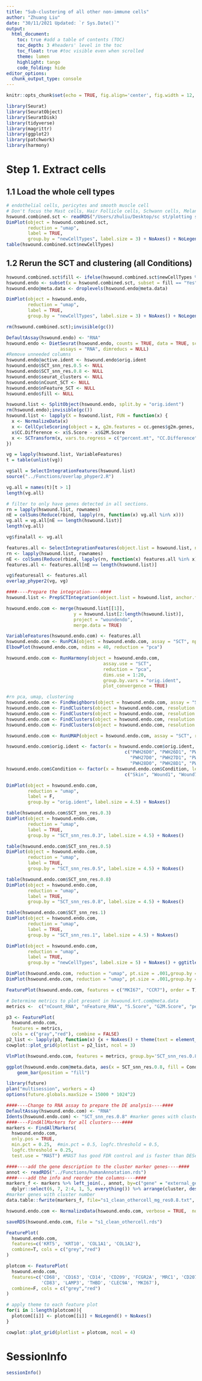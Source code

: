 ```yaml
---
title: "Sub-clustering of all other non-immune cells"
author: "Zhuang Liu"
date: "30/11/2021 Updated: `r Sys.Date()`"
output:
  html_document:
    toc: true #add a table of contents (TOC)
    toc_depth: 3 #headers' level in the toc
    toc_float: true #toc visible even when scrolled
    theme: lumen
    highlight: tango
    code_folding: hide
editor_options: 
  chunk_output_type: console
---
```


```r
knitr::opts_chunk$set(echo = TRUE, fig.align='center', fig.width = 12, warning = FALSE, message = FALSE)
```

```r
library(Seurat)
library(SeuratObject)
library(SeuratDisk)
library(tidyverse)
library(magrittr)
library(ggplot2)
library(patchwork)
library(harmony)
```

####################################################
# Step 1. Extract cells
####################################################
## 1.1 Load the whole cell types
```r
# endothelial cells, pericytes and smooth muscle cell
# Don't focus the Mast cells, Hair Follicle cells, Schwann cells, Melanocytes 
hswound.combined.sct <- readRDS("/Users/zhuliu/Desktop/sc st/plotting scripts/Figure 1/allcombined_wounds_newAnnotation.rds") 
DimPlot(object = hswound.combined.sct, 
        reduction = "umap", 
        label = TRUE, 
        group.by = "newCellTypes", label.size = 3) + NoAxes() + NoLegend()
table(hswound.combined.sct$newCellTypes)
```

## 1.2 Rerun the SCT and clustering (all Conditions)
```r
hswound.combined.sct$fill <- ifelse(hswound.combined.sct$newCellTypes %in% c("PC-vSMC", "LE", "VE"), "Yes", "No")
hswound.endo <- subset(x = hswound.combined.sct, subset = fill == "Yes")
hswound.endo@meta.data <- droplevels(hswound.endo@meta.data)

DimPlot(object = hswound.endo, 
        reduction = "umap", 
        label = TRUE, 
        group.by = "newCellTypes", label.size = 3) + NoAxes() + NoLegend()

rm(hswound.combined.sct);invisible(gc())

DefaultAssay(hswound.endo) <- "RNA"
hswound.endo <- DietSeurat(hswound.endo, counts = TRUE, data = TRUE, scale.data = FALSE,
                    assays = "RNA", dimreducs = NULL)
#Remove unneeded columns
hswound.endo@active.ident <- hswound.endo$orig.ident
hswound.endo$SCT_snn_res.0.5 <- NULL
hswound.endo$SCT_snn_res.0.8 <- NULL
hswound.endo$seurat_clusters <- NULL
hswound.endo$nCount_SCT <- NULL
hswound.endo$nFeature_SCT <- NULL
hswound.endo$fill <- NULL

hswound.list <- SplitObject(hswound.endo, split.by = "orig.ident")
rm(hswound.endo);invisible(gc())
hswound.list <- lapply(X = hswound.list, FUN = function(x) {
  x <- NormalizeData(x)
  x <- CellCycleScoring(object = x, g2m.features = cc.genes$g2m.genes, s.features = cc.genes$s.genes, set.ident = FALSE)
  x$CC.Difference <- x$S.Score - x$G2M.Score
  x <- SCTransform(x, vars.to.regress = c("percent.mt", "CC.Difference"), variable.features.n = 3000, verbose = FALSE, return.only.var.genes = TRUE, method = "glmGamPoi")
})

vg = lapply(hswound.list, VariableFeatures)
t = table(unlist(vg))

vg$all = SelectIntegrationFeatures(hswound.list)
source("../Functions/overlap_phyper2.R")

vg.all = names(t)[t > 1]
length(vg.all)

# filter to only have genes detected in all sections.
rn = lapply(hswound.list, rownames)
nE = colSums(Reduce(rbind, lapply(rn, function(x) vg.all %in% x)))
vg.all = vg.all[nE == length(hswound.list)]
length(vg.all)

vg$finalall <- vg.all

features.all <- SelectIntegrationFeatures(object.list = hswound.list, nfeatures = 3000)
rn <- lapply(hswound.list, rownames) 
nE <- colSums(Reduce(rbind, lapply(rn, function(x) features.all %in% x))) 
features.all <- features.all[nE == length(hswound.list)]

vg$featuresall <- features.all
overlap_phyper2(vg, vg)

####----Prepare the integration----####
hswound.list <- PrepSCTIntegration(object.list = hswound.list, anchor.features = features.all)

hswound.endo.com <- merge(hswound.list[[1]], 
                         y = hswound.list[2:length(hswound.list)],
                         project = "woundendo",
                         merge.data = TRUE)

VariableFeatures(hswound.endo.com) <- features.all
hswound.endo.com <- RunPCA(object = hswound.endo.com, assay = "SCT", npcs = 50, features = VariableFeatures(hswound.endo.com))
ElbowPlot(hswound.endo.com, ndims = 40, reduction = "pca")

hswound.endo.com <- RunHarmony(object = hswound.endo.com,
                                    assay.use = "SCT",
                                    reduction = "pca",
                                    dims.use = 1:20,
                                    group.by.vars = "orig.ident",
                                    plot_convergence = TRUE)

#rn pca, umap, clustering
hswound.endo.com <- FindNeighbors(object = hswound.endo.com, assay = "SCT", reduction = "harmony", dims = 1:20, k.param = 40)
hswound.endo.com <- FindClusters(object = hswound.endo.com, resolution = 1.0)
hswound.endo.com <- FindClusters(object = hswound.endo.com, resolution = 0.8)
hswound.endo.com <- FindClusters(object = hswound.endo.com, resolution = 0.5)
hswound.endo.com <- FindClusters(object = hswound.endo.com, resolution = 0.3)

hswound.endo.com <- RunUMAP(object = hswound.endo.com, assay = "SCT", reduction = "harmony", dims = 1:20, n.neighbors = 40, min.dist = 0.5, n.epochs = 300, spread = 0.7)

hswound.endo.com$orig.ident <- factor(x = hswound.endo.com$orig.ident, levels =
                                            c("PWH26D0", "PWH26D1", "PWH26D7","PWH26D30",
                                              "PWH27D0", "PWH27D1", "PWH27D7","PWH27D30",
                                              "PWH28D0", "PWH28D1", "PWH28D7","PWH28D30"))
hswound.endo.com$Condition <- factor(x = hswound.endo.com$Condition, levels =
                                            c("Skin", "Wound1", "Wound7","Wound30"))

DimPlot(object = hswound.endo.com, 
        reduction = "umap", 
        label = F, 
        group.by = "orig.ident", label.size = 4.5) + NoAxes() 

table(hswound.endo.com$SCT_snn_res.0.3)
DimPlot(object = hswound.endo.com, 
        reduction = "umap", 
        label = TRUE, 
        group.by = "SCT_snn_res.0.3", label.size = 4.5) + NoAxes() 

table(hswound.endo.com$SCT_snn_res.0.5)
DimPlot(object = hswound.endo.com, 
        reduction = "umap", 
        label = TRUE, 
        group.by = "SCT_snn_res.0.5", label.size = 4.5) + NoAxes() 

table(hswound.endo.com$SCT_snn_res.0.8)
DimPlot(object = hswound.endo.com, 
        reduction = "umap", 
        label = TRUE, 
        group.by = "SCT_snn_res.0.8", label.size = 4.5) + NoAxes()

table(hswound.endo.com$SCT_snn_res.1)
DimPlot(object = hswound.endo.com, 
        reduction = "umap", 
        label = TRUE, 
        group.by = "SCT_snn_res.1", label.size = 4.5) + NoAxes()

DimPlot(object = hswound.endo.com, 
        reduction = "umap", 
        label = TRUE, 
        group.by = "newCellTypes", label.size = 5) + NoAxes() + ggtitle("")

DimPlot(hswound.endo.com, reduction = "umap", pt.size = .001,group.by = "SCT_snn_res.1", split.by = 'Condition', ncol = 4, label = F) + NoLegend()+ ggtitle("")
DimPlot(hswound.endo.com, reduction = "umap", pt.size = .001,group.by = "newCellTypes", split.by = 'Condition', ncol = 4, label = F) + NoLegend()+ ggtitle("")

FeaturePlot(hswound.endo.com, features = c("MKI67", "CCR7"), order = T)

# Determine metrics to plot present in hswound.krt.com@meta.data
metrics <-  c("nCount_RNA", "nFeature_RNA", "S.Score", "G2M.Score", "percent.mt", "doublet_scores")

p3 <- FeaturePlot(
  hswound.endo.com,
  features = metrics,
  cols = c("gray","red"), combine = FALSE)
p2_list <- lapply(p3, function(x) {x + NoAxes() + theme(text = element_text(size = 10))})
cowplot::plot_grid(plotlist = p2_list, ncol = 3)

VlnPlot(hswound.endo.com, features = metrics, group.by='SCT_snn_res.0.8', pt.size = 0, ncol = 2)

ggplot(hswound.endo.com@meta.data, aes(x = SCT_snn_res.0.8, fill = Condition, alpha = Patient)) +
    geom_bar(position = "fill")

library(future)
plan("multisession", workers = 4)
options(future.globals.maxSize = 15000 * 1024^2)

####----Change to RNA assay to prepare the DE analysis----####
DefaultAssay(hswound.endo.com) <- "RNA"
Idents(hswound.endo.com) <- "SCT_snn_res.0.8" #marker genes with cluster number
####----FindAllMarkers for all clusters----####
markers <- FindAllMarkers(
  hswound.endo.com,
  only.pos = TRUE,
  min.pct = 0.25,  #min.pct = 0.5, logfc.threshold = 0.5,
  logfc.threshold = 0.25,
  test.use = "MAST") #MAST has good FDR control and is faster than DESeq2, default test is wilcox

####----add the gene description to the cluster marker genes----####
annot <- readRDS("../Functions/humanAnnotation.rds")
####----add the info and reorder the columns----####
markers_f <- markers %>% left_join(., annot, by=c("gene" = "external_gene_name")) %>% 
  dplyr::select(6, 7, 2:4, 1, 5, everything()) %>% arrange(cluster, desc(avg_log2FC))
#marker genes with cluster number
data.table::fwrite(markers_f, file="s1_clean_othercell_mg_res0.8.txt", sep="\t") 

hswound.endo.com <- NormalizeData(hswound.endo.com, verbose = TRUE,  normalization.method = "LogNormalize", scale.factor = 10000)

saveRDS(hswound.endo.com, file = "s1_clean_othercell.rds")
```

```r
FeaturePlot(
  hswound.endo.com,
  features=c('KRT5', 'KRT10', 'COL1A1', 'COL1A2'), 
  combine=T, cols = c("grey","red")
)

plotcom <- FeaturePlot(
  hswound.endo.com,
  features=c('CD68', 'CD163', 'CD14', 'CD209', 'FCGR2A', 'MRC1', 'CD207', 'CD1A', 'CD1C', 'CD1B', 'ITGAX', 
             'CD83', 'LAMP3', 'THBD', 'CLEC9A', 'MKI67'), 
  combine=F, cols = c("grey","red")
)

# apply theme to each feature plot
for(i in 1:length(plotcom)){
  plotcom[[i]] <- plotcom[[i]] + NoLegend() + NoAxes()
}

cowplot::plot_grid(plotlist = plotcom, ncol = 4)
```

# SessionInfo
```r
sessionInfo()
```
